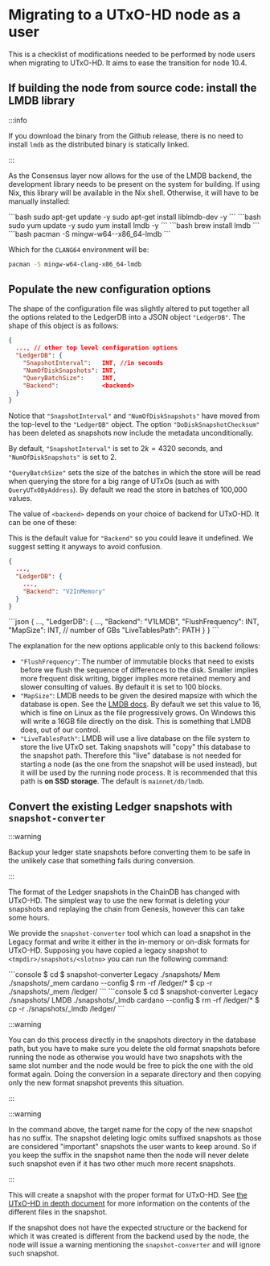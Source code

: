 
# Migrating to a UTxO-HD node as a user

This is a checklist of modifications needed to be performed by node users when
migrating to UTxO-HD. It aims to ease the transition for node 10.4.

## If building the node from source code: install the LMDB library

:::info

If you download the binary from the Github release, there is no need to install
`lmdb` as the distributed binary is statically linked.

:::

As the Consensus layer now allows for the use of the LMDB backend, the
development library needs to be present on the system for building. If
using Nix, this library will be available in the Nix shell. Otherwise,
it will have to be manually installed:

<div class="tabsblock">
<Tabs>
  <TabItem value="ubuntu" label="Debian/Ubuntu" default>
    ```bash
    sudo apt-get update -y
    sudo apt-get install liblmdb-dev -y
    ```
  </TabItem>
  <TabItem value="fedora" label="Fedora, RedHat or CentOS">
  ```bash
  sudo yum update -y
  sudo yum install lmdb -y
  ```
  </TabItem>
  <TabItem value="macOS" label="macOS">
  ```bash
  brew install lmdb
  ```
  </TabItem>
  <TabItem value="windows" label="Windows MSYS2">
  ```bash
  pacman -S mingw-w64-<env>-x86_64-lmdb
  ```

  Which for the `CLANG64` environment will be:

  ```bash
  pacman -S mingw-w64-clang-x86_64-lmdb
  ```
  </TabItem>
</Tabs>
</div>

## Populate the new configuration options

The shape of the configuration file was slightly altered to put together all the
options related to the LedgerDB into a JSON object `"LedgerDB"`. The shape of
this object is as follows:

```json
{
  ..., // other top level configuration options
  "LedgerDB": {
    "SnapshotInterval":   INT, //in seconds
    "NumOfDiskSnapshots": INT,
    "QueryBatchSize":     INT,
    "Backend":            <backend>
  }
}
```

Notice that `"SnapshotInterval"` and `"NumOfDiskSnapshots"` have moved from the
top-level to the `"LedgerDB"` object. The option `"DoDiskSnapshotChecksum"` has
been deleted as snapshots now include the metadata unconditionally.

By default, `"SnapshotInterval"` is set to $2  k = 4320$ seconds, and
`"NumOfDiskSnapshots"` is set to 2.

`"QueryBatchSize"` sets the size of the batches in which the store will be read
when querying the store for a big range of UTxOs (such as with
`QueryUTxOByAddress`). By default we read the store in batches of 100,000
values.

The value of `<backend>` depends on your choice of backend for UTxO-HD. It can
be one of these:

<div class="tabsblock">
<Tabs>
  <TabItem value="mem" label="In memory">

  This is the default value for `"Backend"` so you could leave it
  undefined. We suggest setting it anyways to avoid confusion.

  ```json
  {
    ...,
    "LedgerDB": {
      ...,
      "Backend": "V2InMemory"
    }
  }
  ```
  </TabItem>
  <TabItem value="dsk" label="LMDB">
  ```json
  {
    ...,
    "LedgerDB": {
      ...,
      "Backend":        "V1LMDB",
      "FlushFrequency": INT,
      "MapSize":        INT,  // number of GBs
      "LiveTablesPath": PATH
    }
  }
  ```

The explanation for the new options applicable only to this backend
follows:


- `"FlushFrequency"`: The number of immutable blocks that need to exists before
  we flush the sequence of differences to the disk. Smaller implies more
  frequent disk writing, bigger implies more retained memory and slower
  consulting of values. By default it is set to 100 blocks.
- `"MapSize"`: LMDB needs to be given the desired mapsize with which the
  database is open. See the [LMDB
  docs](http://www.lmdb.tech/doc/group__mdb.html#gaa2506ec8dab3d969b0e609cd82e619e5).
  By default we set this value to 16, which is fine on Linux as the file
  progressively grows. On Windows this will write a 16GB file directly on the
  disk. This is something that LMDB does, out of our control.
- `"LiveTablesPath"`: LMDB will use a live database on the file system to store
  the live UTxO set. Taking snapshots will "copy" this database to the snapshot
  path. Therefore this "live" database is not needed for starting a node (as the
  one from the snapshot will be used instead), but it will be used by the
  running node process. It is recommended that this path is **on SSD
  storage**. The default is `mainnet/db/lmdb`.

</TabItem>
</Tabs>
</div>

## Convert the existing Ledger snapshots with `snapshot-converter`

:::warning

Backup your ledger state snapshots before converting them to be safe in the
unlikely case that something fails during conversion.

:::

The format of the Ledger snapshots in the ChainDB has changed with UTxO-HD. The
simplest way to use the new format is deleting your snapshots and replaying the
chain from Genesis, however this can take some hours.

We provide the `snapshot-converter` tool which can load a snapshot in the Legacy
format and write it either in the in-memory or on-disk formats for
UTxO-HD. Supposing you have copied a legacy snapshot to
`<tmpdir>/snapshots/<slotno>` you can run the following command:

<div class="tabsblock">
<Tabs>
<TabItem value="mem" label="In memory">
```console
$ cd <tmpdir>
$ snapshot-converter Legacy ./snapshots/<slotno> Mem ./snapshots/<slotno>_mem cardano --config <path-to-config.json>
$ rm -rf <dbDir>/ledger/*
$ cp -r ./snapshots/<slotno>_mem <dbDir>/ledger/<slotno>
```
</TabItem>
<TabItem value="dsk" label="LMDB">
```console
$ cd <tmpdir>
$ snapshot-converter Legacy ./snapshots/<slotno> LMDB ./snapshots/<slotno>_lmdb cardano --config <path-to-config.json>
$ rm -rf <dbDir>/ledger/*
$ cp -r ./snapshots/<slotno>_lmdb <dbDir>/ledger/<slotno>
```
</TabItem>
</Tabs>
</div>

:::warning

You can do this process directly in the snapshots directory in the database
path, but you have to make sure you delete the old format snapshots before
running the node as otherwise you would have two snapshots with the same slot
number and the node would be free to pick the one with the old format
again. Doing the conversion in a separate directory and then copying only the
new format snapshot prevents this situation.

:::

:::warning

In the command above, the target name for the copy of the new snapshot has no
suffix. The snapshot deleting logic omits suffixed snapshots as those are
considered "important" snapshots the user wants to keep around. So if you keep
the suffix in the snapshot name then the node will never delete such snapshot
even if it has two other much more recent snapshots.

:::

This will create a snapshot with the proper format for UTxO-HD. See [the UTxO-HD
in depth document](utxo-hd_in_depth.md#storing-snapshots) for more
information on the contents of the different files in the snapshot.

If the snapshot does not have the expected structure or the backend for which it
was created is different from the backend used by the node, the node will issue
a warning mentioning the `snapshot-converter` and will ignore such snapshot.
